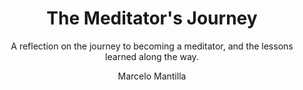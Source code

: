 ---
title: "The Meditator's Journey"
subtitle: "A reflection on the journey to becoming a meditator, and the lessons learned along the way."
summary:
author: Marcelo Mantilla
duration: 3
created: '2023-11-28'
updated: '2023-11-28'
---